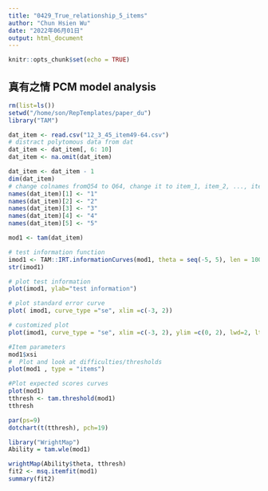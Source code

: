 ```yaml
---
title: "0429_True_relationship_5_items"
author: "Chun Hsien Wu"
date: "2022年06月01日"
output: html_document
---
```


```r
knitr::opts_chunk$set(echo = TRUE)
```

##  真有之情 PCM model analysis
```r
rm(list=ls())
setwd("/home/son/RepTemplates/paper_du")
library("TAM")
```
```r
dat_item <- read.csv("12_3_45_item49-64.csv") 
# distract polytomous data from dat
dat_item <- dat_item[, 6: 10]
dat_item <- na.omit(dat_item)

dat_item <- dat_item - 1
dim(dat_item)
# change colnames fromQ54 to Q64, change it to item_1, item_2, ..., item_11
names(dat_item)[1] <- "1"
names(dat_item)[2] <- "2"
names(dat_item)[3] <- "3"
names(dat_item)[4] <- "4"
names(dat_item)[5] <- "5"
```
```r
mod1 <- tam(dat_item)

# test information function
imod1 <- TAM::IRT.informationCurves(mod1, theta = seq(-5, 5), len = 100)
str(imod1)

# plot test information
plot(imod1, ylab="test information")
```
```r
# plot standard error curve
plot( imod1, curve_type ="se", xlim =c(-3, 2))

# customized plot
plot(imod1, curve_type = "se", xlim =c(-3, 2), ylim =c(0, 2), lwd=2, lty=3)

#Item parameters
mod1$xsi
#  Plot and look at difficulties/thresholds
plot(mod1 , type = "items")

#Plot expected scores curves
plot(mod1)
tthresh <- tam.threshold(mod1)
tthresh

par(ps=9)
dotchart(t(tthresh), pch=19)

library("WrightMap")
Ability = tam.wle(mod1)

wrightMap(Ability$theta, tthresh)
fit2 <- msq.itemfit(mod1)
summary(fit2)
```


